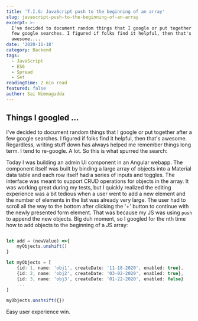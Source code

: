 ```yaml
---
title: 'T.I.G: JavaScript push to the beginning of an array'
slug: javascript-push-to-the-beginning-of-an-array
excerpt: >-
  I've decided to document random things that I google or put together after a
  few google searches. I figured if folks find it helpful, then that's
  awesome....
date: '2020-11-18'
category: Backend
tags:
  - JavaScript
  - ES6
  - Spread
  - Set
readingTime: 2 min read
featured: false
author: Sai Nimmagadda
---
```


## Things I googled ...

I've decided to document random things that I google or put together after a few google searches. I figured if folks find it helpful, then that's awesome. Regardless, writing stuff down has always helped me remember things long term. I tend to re-google. A lot. So this is what spurred the search:

Today I was building an admin UI component in an Angular webapp. The component itself was built by binding a large array of objects into a Material data table and each row itself had a series of inputs and toggles. The interface was meant to support CRUD operations for objects in the array. It was working great during my tests, but I quickly realized the editing experience was a bit tedious when a user went to add a new element and the number of elements in the list was already very large. The user had to scroll all the way to the bottom after clicking the '+' button to continue with the newly presented form element. That was because my JS was using `push` to append the new objects. Big duh moment, so I googled for the nth time how to add objects to the beginning of a JS array:

```typescript

let add = (newValue) =>{
    myObjects.unshift()
}

let myObjects = [
    {id: 1, name: 'obj1', createDate: '11-18-2020', enabled: true},
    {id: 2, name: 'obj2', createDate: '03-02-2020', enabled: true},
    {id: 3, name: 'obj3', createDate: '01-22-2020', enabled: false}
    ...
]

myObjects.unshsift({})
```

Easy user experience win.
